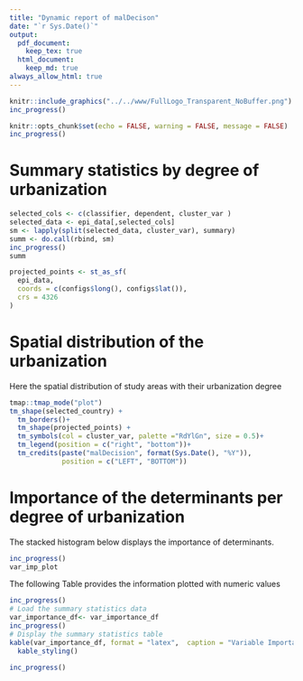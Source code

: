 ```yaml
---
title: "Dynamic report of malDecison"
date: "`r Sys.Date()`"
output: 
  pdf_document:
    keep_tex: true
  html_document:
    keep_md: true
always_allow_html: true
---
```



```r
knitr::include_graphics("../../www/FullLogo_Transparent_NoBuffer.png")
inc_progress()
```


```r
knitr::opts_chunk$set(echo = FALSE, warning = FALSE, message = FALSE)
inc_progress()
```

# Summary statistics by degree of urbanization

```r
selected_cols <- c(classifier, dependent, cluster_var )
selected_data <- epi_data[,selected_cols]
sm <- lapply(split(selected_data, cluster_var), summary)
summ <- do.call(rbind, sm)
inc_progress()
summ
```

```r
projected_points <- st_as_sf(
  epi_data,
  coords = c(configs$long(), configs$lat()), 
  crs = 4326
)
```

# Spatial distribution of the urbanization

Here the spatial distribution of study areas with their urbanization degree

```r

tmap::tmap_mode("plot")
tm_shape(selected_country) +
  tm_borders()+
  tm_shape(projected_points) +
  tm_symbols(col = cluster_var, palette ="RdYlGn", size = 0.5)+
  tm_legend(position = c("right", "bottom"))+
  tm_credits(paste("malDecision", format(Sys.Date(), "%Y")),
             position = c("LEFT", "BOTTOM"))
```

# Importance of the determinants per degree of urbanization
The stacked histogram below displays the importance of determinants.  

```r
inc_progress()
var_imp_plot
```

The following Table provides the information plotted with numeric values


```r
inc_progress()
# Load the summary statistics data
var_importance_df<- var_importance_df
inc_progress()
# Display the summary statistics table
kable(var_importance_df, format = "latex",  caption = "Variable Importance") %>%
  kable_styling()
```

```r
inc_progress()
```






